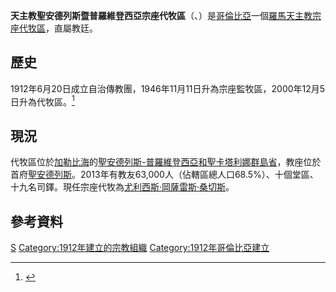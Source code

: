 {{Infobox Roman Catholic diocese
|Roman Catholic Diocese of = 天主教聖安德列斯暨<br>普羅維登西亞宗座代牧區
|Latin name of diocese = Vicariatus Apostolicus Sancti Andreae et Providentiae
|image =Escudo del Vicariato de San Andrés y Providencia.svg
|caption = 代牧區徽章
|location = [[哥倫比亞|哥倫比亞]]
|territory = [[聖安德列斯-普羅維登西亞和聖卡塔利娜群島省|聖安德列斯-普羅維登西亞和<br>聖卡塔利娜群島省]]
|population = 63,000
|rite = 拉丁禮
|patron =
|province = 直屬教廷
|established = 1912年
|cathedral = 聖家座堂
|副主教座堂 =
|leadership = 宗座代牧
|website =
|教宗 =
|metropolitan = 
|ordinary =尤利西斯·岡薩雷斯·桑切斯
|coadjutor bishop =
|emeritus =
}}

'''天主教聖安德列斯暨普羅維登西亞宗座代牧區'''（{{lang-la|Vicariatus Apostolicus Sancti Andreae et Providentiae}}、{{lang-es|Vicariato Apostólico de San Andrés y Providencia}}）是[[哥倫比亞|哥倫比亞]]一個[[羅馬天主教|羅馬天主教]][[宗座代牧區|宗座代牧區]]，直屬教廷。

==歷史==
1912年6月20日成立自治傳教團，1946年11月11日升為宗座監牧區，2000年12月5日升為代牧區。<ref>{{Cite web |url=http://www.vatican.va/holy_father/john_paul_ii/apost_constitutions/documents/hf_jp-ii_apc_20001205_de-evangelii-proclamatione_lt.html |title=升為代牧區的宗座憲令 |access-date=2013-05-17 |archive-date=2014-05-18 |archive-url=https://web.archive.org/web/20140518004222/http://www.vatican.va/holy_father/john_paul_ii/apost_constitutions/documents/hf_jp-ii_apc_20001205_de-evangelii-proclamatione_lt.html |dead-url=no }}</ref>

==現況==
代牧區位於[[加勒比海|加勒比海]]的[[聖安德列斯-普羅維登西亞和聖卡塔利娜群島省|聖安德列斯-普羅維登西亞和聖卡塔利娜群島省]]，教座位於首府[[聖安德列斯|聖安德列斯]]。2013年有教友63,000人（佔轄區總人口68.5%）、十個堂區、十九名司鐸。現任宗座代牧為[[尤利西斯·岡薩雷斯·桑切斯|尤利西斯·岡薩雷斯·桑切斯]]。

==參考資料==
{{reflist}}

{{哥倫比亞天主教教區}}

{{DEFAULTSORT:Vicariato Apostólico de San Andrés y Providencia}}
[[Category:哥倫比亞天主教教區|S]]
[[Category:1912年建立的宗教組織|Category:1912年建立的宗教組織]]
[[Category:1912年哥倫比亞建立|Category:1912年哥倫比亞建立]]